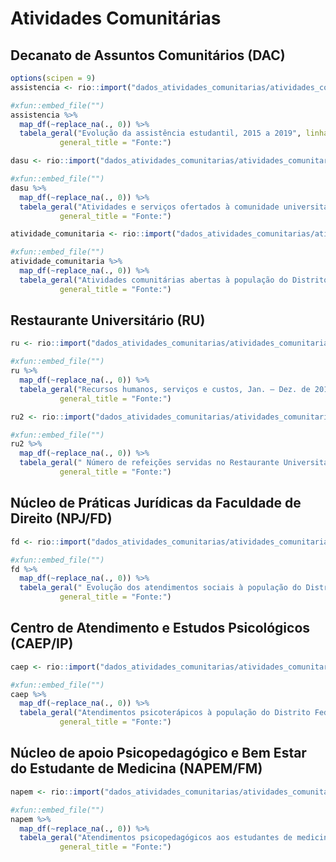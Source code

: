 # Atividades Comunitárias {#comu}

## Decanato de Assuntos Comunitários (DAC) {-}

```r
options(scipen = 9)
assistencia <- rio::import("dados_atividades_comunitarias/atividades_comunitarias.xlsx", sheet=1)

```

```r
#xfun::embed_file("")
assistencia %>% 
  map_df(~replace_na(., 0)) %>% 
  tabela_geral("Evolução da assistência estudantil, 2015 a 2019", linhatotal =  FALSE, tamfonte = 14, fundo = "#00ADEE") %>% footnote(general = c("DDS/DAC"),
           general_title = "Fonte:")
```



```r

dasu <- rio::import("dados_atividades_comunitarias/atividades_comunitarias.xlsx", sheet=2)

```

```r
#xfun::embed_file("")
dasu %>% 
  map_df(~replace_na(., 0)) %>% 
  tabela_geral("Atividades e serviços ofertados à comunidade universitária, 2019", linhatotal =  FALSE, tamfonte = 14, fundo = "#00ADEE") %>% footnote(general = c("DASU/DAC"),
           general_title = "Fonte:")
```

```r

atividade_comunitaria <- rio::import("dados_atividades_comunitarias/atividades_comunitarias.xlsx", sheet=3)

```

```r
#xfun::embed_file("")
atividade_comunitaria %>% 
  map_df(~replace_na(., 0)) %>% 
  tabela_geral("Atividades comunitárias abertas à população do Distrito Federal e à de outros estados, 2015 a 2019", linhatotal =  FALSE, tamfonte = 14, fundo = "#00ADEE") %>% footnote(number = c("ND : Não Disponível","*Projetos acrescentados em 2019"),general = c("DEA/DAC"),
           general_title = "Fonte:")
```

## Restaurante Universitário (RU) {-}

```r

ru <- rio::import("dados_atividades_comunitarias/atividades_comunitarias.xlsx", sheet=4)

```

```r
#xfun::embed_file("")
ru %>% 
  map_df(~replace_na(., 0)) %>% 
  tabela_geral("Recursos humanos, serviços e custos, Jan. – Dez. de 2019", linhatotal =  FALSE, tamfonte = 14, fundo = "#00ADEE") %>% footnote(general = c("RU"),
           general_title = "Fonte:")
```

```r

ru2 <- rio::import("dados_atividades_comunitarias/atividades_comunitarias.xlsx", sheet=5)

```

```r
#xfun::embed_file("")
ru2 %>% 
  map_df(~replace_na(., 0)) %>% 
  tabela_geral(" Número de refeições servidas no Restaurante Universitário por mês, Jan. – Dez. de 2019", linhatotal = TRUE, tamfonte = 14, fundo = "#00ADEE") %>% footnote(general = c("RU"),
           general_title = "Fonte:")
```

## Núcleo de Práticas Jurídicas da Faculdade de Direito (NPJ/FD) {-}

```r

fd <- rio::import("dados_atividades_comunitarias/atividades_comunitarias.xlsx", sheet=6)

```

```r
#xfun::embed_file("")
fd %>% 
  map_df(~replace_na(., 0)) %>% 
  tabela_geral(" Evolução dos atendimentos sociais à população do Distrito Federal e de sua região de influência, 2015 a 2019", linhatotal =  FALSE, tamfonte = 14, fundo = "#00ADEE") %>% footnote(number = c("ND : Não Disponível"),general = c("NPJ/FD"),
           general_title = "Fonte:")
```



## Centro de Atendimento e Estudos Psicológicos (CAEP/IP) {-}

```r

caep <- rio::import("dados_atividades_comunitarias/atividades_comunitarias.xlsx", sheet=7)

```

```r
#xfun::embed_file("")
caep %>% 
  map_df(~replace_na(., 0)) %>% 
  tabela_geral("Atendimentos psicoterápicos à população do Distrito Federal e de sua região de influência por Mês, Jan. – Dez. 2019", linhatotal =  TRUE, tamfonte = 14, fundo = "#00ADEE") %>% footnote(number= c("* Devido às restrições relacionadas a pandemia (COVID-19), não foi possível realizar a contagem mensal. "),general = c("CAEP/IP"),
           general_title = "Fonte:")
```


## Núcleo de apoio Psicopedagógico e Bem Estar do Estudante de Medicina (NAPEM/FM){-}

```r

napem <- rio::import("dados_atividades_comunitarias/atividades_comunitarias.xlsx", sheet=8)

```

```r
#xfun::embed_file("")
napem %>% 
  map_df(~replace_na(., 0)) %>% 
  tabela_geral("Atendimentos psicopedagógicos aos estudantes de medicina da Universidade de Brasília por mês, Jan – Dez. de 2019", linhatotal =  TRUE, tamfonte = 14, fundo = "#00ADEE") %>% footnote(general = c("NAPEM/FM"),
           general_title = "Fonte:")
```
